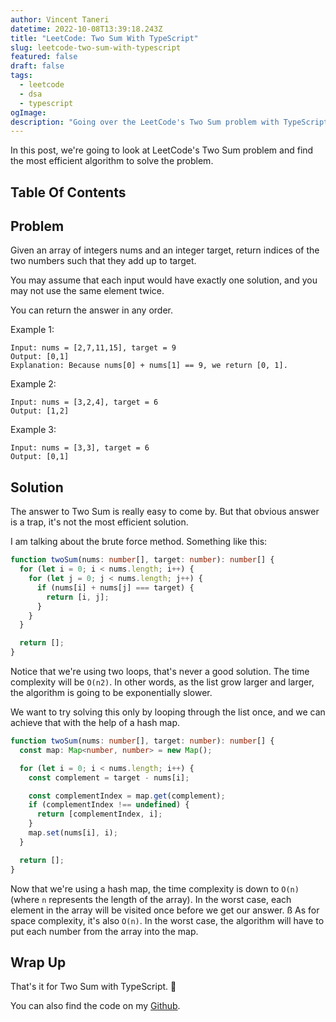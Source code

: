 ```yaml
---
author: Vincent Taneri
datetime: 2022-10-08T13:39:18.243Z
title: "LeetCode: Two Sum With TypeScript"
slug: leetcode-two-sum-with-typescript
featured: false
draft: false
tags:
  - leetcode
  - dsa
  - typescript
ogImage:
description: "Going over the LeetCode's Two Sum problem with TypeScript."
---
```


In this post, we're going to look at LeetCode's Two Sum problem and find the most efficient algorithm to solve the problem.

## Table Of Contents

## Problem

Given an array of integers nums and an integer target, return indices of the two numbers such that they add up to target.

You may assume that each input would have exactly one solution, and you may not use the same element twice.

You can return the answer in any order.

Example 1:

```
Input: nums = [2,7,11,15], target = 9
Output: [0,1]
Explanation: Because nums[0] + nums[1] == 9, we return [0, 1].
```

Example 2:

```
Input: nums = [3,2,4], target = 6
Output: [1,2]
```

Example 3:

```
Input: nums = [3,3], target = 6
Output: [0,1]
```

## Solution

The answer to Two Sum is really easy to come by. But that obvious answer is a trap, it's not the most efficient solution.

I am talking about the brute force method. Something like this:

```ts
function twoSum(nums: number[], target: number): number[] {
  for (let i = 0; i < nums.length; i++) {
    for (let j = 0; j < nums.length; j++) {
      if (nums[i] + nums[j] === target) {
        return [i, j];
      }
    }
  }

  return [];
}
```

Notice that we're using two loops, that's never a good solution. The time complexity will be `O(n2)`. In other words, as the list grow larger and larger, the algorithm is going to be exponentially slower.

We want to try solving this only by looping through the list once, and we can achieve that with the help of a hash map.

```ts
function twoSum(nums: number[], target: number): number[] {
  const map: Map<number, number> = new Map();

  for (let i = 0; i < nums.length; i++) {
    const complement = target - nums[i];

    const complementIndex = map.get(complement);
    if (complementIndex !== undefined) {
      return [complementIndex, i];
    }
    map.set(nums[i], i);
  }

  return [];
}
```

Now that we're using a hash map, the time complexity is down to `O(n)` (where `n` represents the length of the array). In the worst case, each element in the array will be visited once before we get our answer.
ß
As for space complexity, it's also `O(n)`. In the worst case, the algorithm will have to put each number from the array into the map.

## Wrap Up

That's it for Two Sum with TypeScript. :tada:

You can also find the code on my [Github](https://github.com/tanerijun/ts-leetcode).

